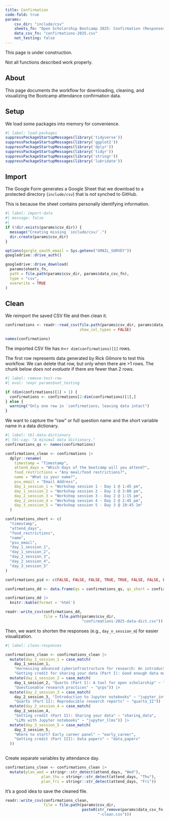 ```yaml
---
title: Confirmation
code-fold: true
params:
    csv_dir: "include/csv"
    sheets_fn: "Open Scholarship Bootcamp 2025: Confirmation (Responses)"
    data_csv_fn: "confirmations-2025.csv"
    not_testing: false
---
```


::: {.callout-warning}
This page is under construction.

Not all functions described work properly.
:::

## About

This page documents the workflow for downloading, cleaning, and visualizing the Bootcamp attendance confirmation data.

## Setup

We load some packages into memory for convenience.

```r
#| label: load-packages
suppressPackageStartupMessages(library('tidyverse'))
suppressPackageStartupMessages(library('ggplot2'))
suppressPackageStartupMessages(library('dplyr'))
suppressPackageStartupMessages(library('tidyr'))
suppressPackageStartupMessages(library('stringr'))
suppressPackageStartupMessages(library('lubridate'))
```

## Import

The Google Form generates a Google Sheet that we download to a protected directory (`include/csv`) that is *not* synched to GitHub.


::: {.callout-important}
This is because the sheet contains personally identifying information.
:::

```r
#| label: import-data
#| message: false
#| 
if (!dir.exists(params$csv_dir)) {
  message("Creating missing `include/csv/`.")
  dir.create(params$csv_dir)
}

options(gargle_oauth_email = Sys.getenv("GMAIL_SURVEY"))
googledrive::drive_auth()

googledrive::drive_download(
  params$sheets_fn,
  path = file.path(params$csv_dir, params$data_csv_fn),
  type = "csv",
  overwrite = TRUE
)
```

## Clean

We reimport the saved CSV file and then clean it.

```r
confirmations <- readr::read_csv(file.path(params$csv_dir, params$data_csv_fn),
                                 show_col_types = FALSE)

names(confirmations)
```

The imported CSV file has *n*=`r dim(confirmations)[1]` rows.

::: {.callout-note}

The first row represents data generated by Rick Gilmore to test this workflow.
We can delete that row, but only when there are >1 rows.
The chunk below *does not evaluate* if there are fewer than 2 rows.

```r
#| label: remove-test-row
#| eval: !expr params$not_testing

if (dim(confirmations)[1] > 1) {
  confirmations <- confirmations[2:dim(confirmations)[1],]
} else {
  warning("Only one row in `confirmations; leaving data intact")
}
```

:::

We want to capture the "raw" or full question name and the short variable name in a data dictionary.

```r
#| label: tbl-data-dictionary
#| tbl-cap: "A minimal data dictionary."
confirmations_qs <- names(confirmations)

confirmations_clean <- confirmations |>
  dplyr::rename(
    timestamp = "Timestamp",
    attend_days = "Which days of the bootcamp will you attend?",
    food_restrictions = "Any meal/food restrictions?",
    name = "What is your name?",
    psu_email = "Email Address",
    day_1_session_1 = "Workshop session 1 - Day 1 @ 1:45 pm",
    day_1_session_2 = "Workshop session 2 - Day 1 @ 3:00 pm",
    day_2_session_3 = "Workshop session 3 - Day 2 @ 1:15 pm",
    day_2_session_4 = "Workshop session 4 - Day 2 @ 2:45 pm",
    day_3_session_5 = "Workshop session 5 - Day 3 @ 10:45 1m"
  )

confirmations_short <- c(
  "timestamp",
  "attend_days",
  "food_restrictions",
  "name",
  "psu_email",
  "day_1_session_1",
  "day_1_session_2",
  "day_2_session_3",
  "day_2_session_4",
  "day_3_session_5"
)

confirmations_pid <- c(FALSE, FALSE, FALSE, TRUE, TRUE, FALSE, FALSE, FALSE, FALSE, FALSE)

confirmations_dd <- data.frame(qs = confirmations_qs, qs_short = confirmations_short, pid = confirmations_pid)

confirmations_dd |>
  knitr::kable(format = 'html')

readr::write_csv(confirmations_dd,
                 file = file.path(params$csv_dir,
                                  "confirmations-2025-data-dict.csv"))
```

Then, we want to shorten the responses (e.g., `day_n_session_m`) for easier visualization.

```r
#| label: clean-responses

confirmations_clean <- confirmations_clean |>
  mutate(day_1_session_1 = case_match(
    day_1_session_1, 
    "Harnessing advanced cyberinfrastructure for research: An introduction to Roar and ICDS resources" ~ "intro_roar",
    "Getting credit for sharing your data (Part I): Good enough data management practices" ~ "data_mgmt")) |>
  mutate(day_1_session_2 = case_match(
    day_1_session_2, "Quarto (Part I): A tool for open scholarship" ~ "quarto_I",
    "Questionable research practices" ~ "qrps")) |>
  mutate(day_2_session_3 = case_match(
    day_2_session_3, "Introduction to Jupyter notebooks" ~ "jupyter_intro",
    "Quarto (Part II): Reproducible research reports" ~ "quarto_II")) |>
  mutate(day_2_session_4 = case_match(
    day_2_session_4,
    "Getting credit (Part II): Sharing your data" ~ "sharing_data",
    "LLMs with Jupyter notebooks" ~ "jupyter_llms")) |>
  mutate(day_3_session_5 = case_match(
    day_3_session_5,
    "Where to start? Early career panel" ~ "early_career",
    "Getting credit (Part III): Data papers" ~ "data_papers"
  ))
  
```

Create separate variables by attendance day.

```r
confirmations_clean <- confirmations_clean |>
  mutate(plan_wed = stringr::str_detect(attend_days, "Wed"),
                plan_thu = stringr::str_detect(attend_days, "Thu"),
                plan_fri = stringr::str_detect(attend_days, "Fri")) 
```

It's a good idea to save the cleaned file.

```r
readr::write_csv(confirmations_clean, 
                 file = file.path(params$csv_dir, 
                                  paste0(str_remove(params$data_csv_fn, ".csv"),
                                         "-clean.csv")))
```
